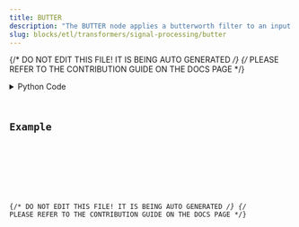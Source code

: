 ```yaml
---
title: BUTTER
description: "The BUTTER node applies a butterworth filter to an input signal."
slug: blocks/etl/transformers/signal-processing/butter
---
```


{/* DO NOT EDIT THIS FILE! IT IS BEING AUTO GENERATED */}
{/* PLEASE REFER TO THE CONTRIBUTION GUIDE ON THE DOCS PAGE */}


<PythonDocsDisplay docstring={docstring} />
<details>
<summary>Python Code</summary>



<Code code={pythonCode} lang="py" wrap theme="dracula" />

[Find this Flojoy Block on GitHub](https://github.com/flojoy-ai/blocks/blob/main/blocks/ETL/TRANSFORMERS/SIGNAL_PROCESSING/BUTTER/BUTTER.py)

</details>

## Example


<GetHelpWidget />


<AppDisplay app={app} blockName="BUTTER" client:visible />


<Example />

{/* DO NOT EDIT THIS FILE! IT IS BEING AUTO GENERATED */}
{/* PLEASE REFER TO THE CONTRIBUTION GUIDE ON THE DOCS PAGE */}
